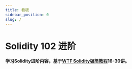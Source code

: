 ```yaml
---
title: 看板
sidebar_position: 0
slug: /
---
```



# Solidity 102 进阶
**学习Solidity进阶内容，基于[WTF Solidity极简教程](https://github.com/AmazingAng/WTF-Solidity)16-30讲。**

<DashboardProcessTip />
<DashboardQuiz  meta={require('./meta.json')} />

<PageMetadata
  title="Solidity 102 进阶"
  description="学习Solidity进阶内容！"
  image="https://gateway.pinata.cloud/ipfs/QmYDJ1c9WuqCsEPZDGo8huyCPPkYjd1WoqDvBhSbNsgtJ2/102.png"
/>
